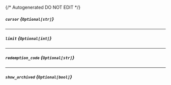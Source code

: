 {/* Autogenerated DO NOT EDIT  */}
##### `cursor` *{`Optional[str]`}*

---
##### `limit` *{`Optional[int]`}*

---
##### `redemption_code` *{`Optional[str]`}*

---
##### `show_archived` *{`Optional[bool]`}*


